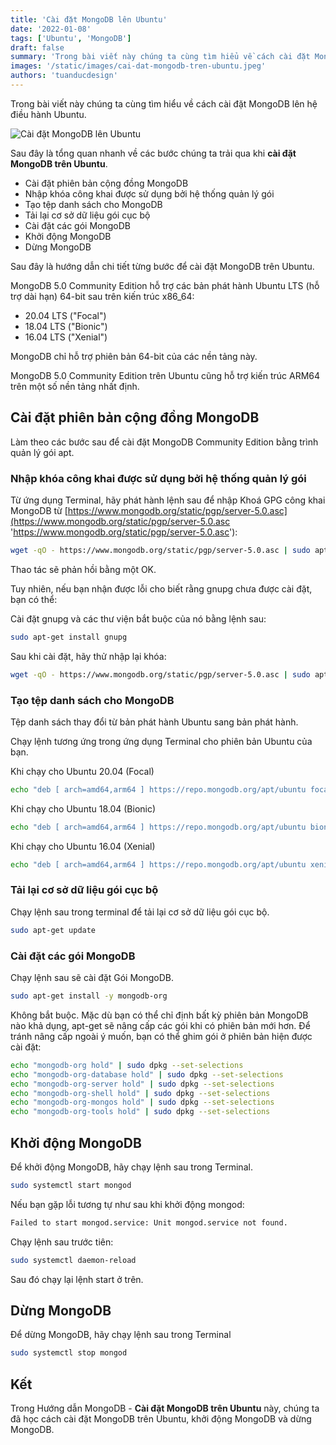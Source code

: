 ```yaml
---
title: 'Cài đặt MongoDB lên Ubuntu'
date: '2022-01-08'
tags: ['Ubuntu', 'MongoDB']
draft: false
summary: 'Trong bài viết này chúng ta cùng tìm hiểu về cách cài đặt MongoDB lên hệ điều hành Ubuntu.'
images: '/static/images/cai-dat-mongodb-tren-ubuntu.jpeg'
authors: 'tuanducdesign'
---
```


Trong bài viết này chúng ta cùng tìm hiểu về cách cài đặt MongoDB lên hệ điều hành Ubuntu.

![Cài đặt MongoDB lên Ubuntu](/static/images/cai-dat-mongodb-tren-ubuntu.jpeg)

Sau đây là tổng quan nhanh về các bước chúng ta trải qua khi **cài đặt MongoDB trên Ubuntu**.

- Cài đặt phiên bản cộng đồng MongoDB
- Nhập khóa công khai được sử dụng bởi hệ thống quản lý gói
- Tạo tệp danh sách cho MongoDB
- Tải lại cơ sở dữ liệu gói cục bộ
- Cài đặt các gói MongoDB
- Khởi động MongoDB
- Dừng MongoDB

Sau đây là hướng dẫn chi tiết từng bước để cài đặt MongoDB trên Ubuntu.

MongoDB 5.0 Community Edition hỗ trợ các bản phát hành Ubuntu LTS (hỗ trợ dài hạn) 64-bit sau trên kiến trúc x86_64:

- 20.04 LTS ("Focal")
- 18.04 LTS ("Bionic")
- 16.04 LTS ("Xenial")

MongoDB chỉ hỗ trợ phiên bản 64-bit của các nền tảng này.

MongoDB 5.0 Community Edition trên Ubuntu cũng hỗ trợ kiến ​​trúc ARM64 trên một số nền tảng nhất định.

## Cài đặt phiên bản cộng đồng MongoDB

Làm theo các bước sau để cài đặt MongoDB Community Edition bằng trình quản lý gói apt.

### Nhập khóa công khai được sử dụng bởi hệ thống quản lý gói

Từ ứng dụng Terminal, hãy phát hành lệnh sau để nhập Khoá GPG công khai MongoDB từ [https://www.mongodb.org/static/pgp/server-5.0.asc](https://www.mongodb.org/static/pgp/server-5.0.asc 'https://www.mongodb.org/static/pgp/server-5.0.asc'):

```bash
wget -qO - https://www.mongodb.org/static/pgp/server-5.0.asc | sudo apt-key add -
```

Thao tác sẽ phản hồi bằng một OK.

Tuy nhiên, nếu bạn nhận được lỗi cho biết rằng gnupg chưa được cài đặt, bạn có thể:

Cài đặt gnupg và các thư viện bắt buộc của nó bằng lệnh sau:

```bash
sudo apt-get install gnupg
```

Sau khi cài đặt, hãy thử nhập lại khóa:

```bash
wget -qO - https://www.mongodb.org/static/pgp/server-5.0.asc | sudo apt-key add -
```

### Tạo tệp danh sách cho MongoDB

Tệp danh sách thay đổi từ bản phát hành Ubuntu sang bản phát hành.

Chạy lệnh tương ứng trong ứng dụng Terminal cho phiên bản Ubuntu của bạn.

Khi chạy cho Ubuntu 20.04 (Focal)

```bash
echo "deb [ arch=amd64,arm64 ] https://repo.mongodb.org/apt/ubuntu focal/mongodb-org/5.0 multiverse" | sudo tee /etc/apt/sources.list.d/mongodb-org-5.0.list
```

Khi chạy cho Ubuntu 18.04 (Bionic)

```bash
echo "deb [ arch=amd64,arm64 ] https://repo.mongodb.org/apt/ubuntu bionic/mongodb-org/5.0 multiverse" | sudo tee /etc/apt/sources.list.d/mongodb-org-5.0.list
```

Khi chạy cho Ubuntu 16.04 (Xenial)

```bash
echo "deb [ arch=amd64,arm64 ] https://repo.mongodb.org/apt/ubuntu xenial/mongodb-org/5.0 multiverse" | sudo tee /etc/apt/sources.list.d/mongodb-org-5.0.list
```

### Tải lại cơ sở dữ liệu gói cục bộ

Chạy lệnh sau trong terminal để tải lại cơ sở dữ liệu gói cục bộ.

```bash
sudo apt-get update
```

### Cài đặt các gói MongoDB

Chạy lệnh sau sẽ cài đặt Gói MongoDB.

```bash
sudo apt-get install -y mongodb-org
```

Không bắt buộc. Mặc dù bạn có thể chỉ định bất kỳ phiên bản MongoDB nào khả dụng, apt-get sẽ nâng cấp các gói khi có phiên bản mới hơn. Để tránh nâng cấp ngoài ý muốn, bạn có thể ghim gói ở phiên bản hiện được cài đặt:

```bash
echo "mongodb-org hold" | sudo dpkg --set-selections
echo "mongodb-org-database hold" | sudo dpkg --set-selections
echo "mongodb-org-server hold" | sudo dpkg --set-selections
echo "mongodb-org-shell hold" | sudo dpkg --set-selections
echo "mongodb-org-mongos hold" | sudo dpkg --set-selections
echo "mongodb-org-tools hold" | sudo dpkg --set-selections
```

## Khởi động MongoDB

Để khởi động MongoDB, hãy chạy lệnh sau trong Terminal.

```bash
sudo systemctl start mongod
```

Nếu bạn gặp lỗi tương tự như sau khi khởi động mongod:

```bash
Failed to start mongod.service: Unit mongod.service not found.
```

Chạy lệnh sau trước tiên:

```bash
sudo systemctl daemon-reload
```

Sau đó chạy lại lệnh start ở trên.

## Dừng MongoDB

Để dừng MongoDB, hãy chạy lệnh sau trong Terminal

```bash
sudo systemctl stop mongod
```

## Kết

Trong Hướng dẫn MongoDB - **Cài đặt MongoDB trên Ubuntu** này, chúng ta đã học cách cài đặt MongoDB trên Ubuntu, khởi động MongoDB và dừng MongoDB.
